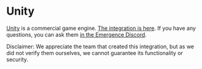 # Unity

[Unity](https://unity.com/) is a commercial game engine.
[The integration is here](https://github.com/emergenceland/UniMUD).
If you have any questions, you can ask them [in the Emergence Discord](https://discord.com/invite/xbqt42vKJ5).

Disclaimer: We appreciate the team that created this integration, but as we did not verify them ourselves, we cannot guarantee its functionality or security.
